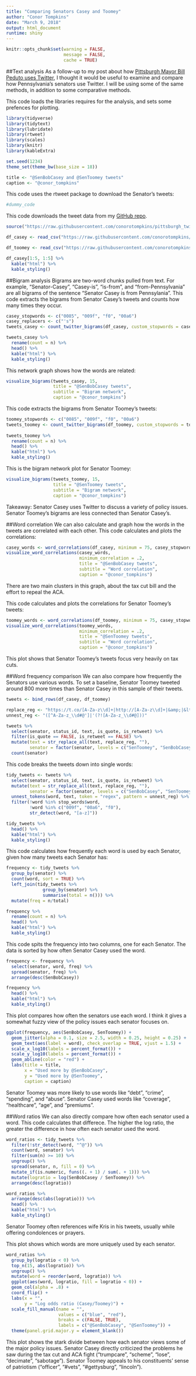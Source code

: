 ```yaml
---
title: "Comparing Senators Casey and Toomey"
author: "Conor Tompkins"
date: "March 9, 2018"
output: html_document
runtime: shiny
---
```


```r
knitr::opts_chunk$set(warning = FALSE,
                      message = FALSE,
                      cache = TRUE)
```

##Text analysis
As a follow-up to my post about how [Pittsburgh Mayor Bill Peduto uses Twitter](add link), I thought it would be useful to examine and compare how Pennsylvania's senators use Twitter. I will be using some of the same methods, in addition to some comparative methods.

This code loads the libraries requires for the analysis, and sets some prefences for plotting.
```r
library(tidyverse)
library(tidytext)
library(lubridate)
library(rtweet)
library(scales)
library(knitr)
library(kableExtra)

set.seed(1234)
theme_set(theme_bw(base_size = 18))

title <- "@SenBobCasey and @SenToomey tweets"
caption <- "@conor_tompkins"
```
This code uses the rtweet package to download the Senator's tweets:
```r
#dummy_code
```
This code downloads the tweet data from my [GitHub repo](insert url).
```r
source("https://raw.githubusercontent.com/conorotompkins/pittsburgh_twitter/master/scripts/tidytext_functions.R")

df_casey <- read_csv("https://raw.githubusercontent.com/conorotompkins/pittsburgh_twitter/master/data/tweets_casey.tweets.csv")

df_toomey <- read_csv("https://raw.githubusercontent.com/conorotompkins/pittsburgh_twitter/master/data/tweets_toomey.tweets.csv")

df_casey[1:5, 1:5] %>% 
  kable("html") %>% 
  kable_styling()
```

##Bigram analysis
Bigrams are two-word chunks pulled from text. For example, "Senator-Casey", "Casey-is", "is-from", and "from-Pennsylvania" are all bigrams of the sentence "Senator Casey is from Pennsylania". This code extracts the bigrams from Senator Casey's tweets and counts how many times they occur.
```r
casey_stopwords <- c("0085", "009f", "f0", "00a6")
casey_replacers <- c("'s")
tweets_casey <- count_twitter_bigrams(df_casey, custom_stopwords = casey_stopwords)

tweets_casey %>% 
  rename(count = n) %>% 
  head() %>% 
  kable("html") %>% 
  kable_styling()
```
This network graph shows how the words are related:
```r
visualize_bigrams(tweets_casey, 15,
                  title = "@SenBobCasey tweets",
                  subtitle = "Bigram network",
                  caption = "@conor_tompkins")
```
This code extracts the bigrams from Senator Toomey's tweets:
```r
toomey_stopwords <- c("0085", "009f", "f0", "00a6")
tweets_toomey <- count_twitter_bigrams(df_toomey, custom_stopwords = toomey_stopwords)
                                       
tweets_toomey %>% 
  rename(count = n) %>% 
  head() %>% 
  kable("html") %>% 
  kable_styling()
```
This is the bigram network plot for Senator Toomey:
```r
visualize_bigrams(tweets_toomey, 15,
                  title = "@SenToomey tweets",
                  subtitle = "Bigram network",
                  caption = "@conor_tompkins")
```
Takeaway:
Senator Casey uses Twitter to discuss a variety of policy issues. Senator Toomey's bigrams are less connected than Senator Casey's.

##Word correlation
We can also calculate and graph how the words in the tweets are correlated with each other. This code calculates and plots the correlations:
```r
casey_words <- word_correlations(df_casey, minimum = 75, casey_stopwords)
visualize_word_correlations(casey_words, 
                            minimum_correlation = .2,
                            title = "@SenBobCasey tweets",
                            subtitle = "Word correlation",
                            caption = "@conor_tompkins")
```
There are two main clusters in this graph, about the tax cut bill and the effort to repeal the ACA.

This code calculates and plots the correlations for Senator Toomey's tweets:
```r
toomey_words <- word_correlations(df_toomey, minimum = 75, casey_stopwords)
visualize_word_correlations(toomey_words, 
                            minimum_correlation = .2,
                            title = "@SenToomey tweets",
                            subtitle = "Word correlation",
                            caption = "@conor_tompkins")
```
This plot shows that Senator Toomey's tweets focus very heavily on tax cuts.

##Word frequency comparison
We can also compare how frequently the Senators use various words. To set a baseline, Senator Toomey tweeted around 800 more times than Senator Casey in this sample of their tweets.
```r
tweets <- bind_rows(df_casey, df_toomey)

replace_reg <- "https://t.co/[A-Za-z\\d]+|http://[A-Za-z\\d]+|&amp;|&lt;|&gt;|RT|https|'s|'"
unnest_reg <- "([^A-Za-z_\\d#@']|'(?![A-Za-z_\\d#@]))"

tweets %>% 
  select(senator, status_id, text, is_quote, is_retweet) %>% 
  filter(is_quote == FALSE, is_retweet == FALSE) %>% 
  mutate(text = str_replace_all(text, replace_reg, ""),
         senator = factor(senator, levels = c("SenToomey", "SenBobCasey"))) %>% 
  count(senator)
```
This code breaks the tweets down into single words:
```r
tidy_tweets <- tweets %>% 
  select(senator, status_id, text, is_quote, is_retweet) %>% 
  mutate(text = str_replace_all(text, replace_reg, ""),
         senator = factor(senator, levels = c("SenBobCasey", "SenToomey"))) %>%
  unnest_tokens(word, text, token = "regex", pattern = unnest_reg) %>%
  filter(!word %in% stop_words$word,
         !word %in% c("009f", "00a6", "f0"),
         str_detect(word, "[a-z]"))

tidy_tweets %>% 
  head() %>% 
  kable("html") %>% 
  kable_styling()
```
This code calculates how frequently each word is used by each Senator, given how many tweets each Senator has:
```r
frequency <- tidy_tweets %>% 
  group_by(senator) %>% 
  count(word, sort = TRUE) %>% 
  left_join(tidy_tweets %>% 
              group_by(senator) %>% 
              summarise(total = n())) %>%
  mutate(freq = n/total)

frequency %>% 
  rename(count = n) %>% 
  head() %>% 
  kable("html") %>% 
  kable_styling()
```
This code spits the frequency into two columns, one for each Senator. The data is sorted by how often Senator Casey used the word.
```r
frequency <- frequency %>% 
  select(senator, word, freq) %>% 
  spread(senator, freq) %>%
  arrange(desc(SenBobCasey))

frequency %>% 
  head() %>% 
  kable("html") %>% 
  kable_styling()
```
This plot compares how often the senators use each word. I think it gives a somewhat fuzzy view of the policy issues each senator focuses on.
```r
ggplot(frequency, aes(SenBobCasey, SenToomey)) +
  geom_jitter(alpha = 0.1, size = 2.5, width = 0.25, height = 0.25) +
  geom_text(aes(label = word), check_overlap = TRUE, vjust = 1.5) +
  scale_x_log10(labels = percent_format()) +
  scale_y_log10(labels = percent_format()) +
  geom_abline(color = "red") +
  labs(title = title,
       x = "Used more by @SenBobCasey",
       y = "Used more by @SenToomey",
       caption = caption)
```
Senator Toomey was more likely to use words like "debt", "crime", "spending", and "abuse". Senator Casey used words like "coverage", "healthcare", "age", and "premiums".

##Word ratios
We can also directly compare how often each senator used a word. This code calculates that differece. The higher the log ratio, the greater the difference in how often each senator used the word.
```r
word_ratios <- tidy_tweets %>%
  filter(!str_detect(word, "^@")) %>%
  count(word, senator) %>%
  filter(sum(n) >= 10) %>%
  ungroup() %>%
  spread(senator, n, fill = 0) %>%
  mutate_if(is.numeric, funs((. + 1) / sum(. + 1))) %>%
  mutate(logratio = log(SenBobCasey / SenToomey)) %>%
  arrange(desc(logratio))

word_ratios %>% 
  arrange(desc(abs(logratio))) %>%
  head() %>% 
  kable("html") %>% 
  kable_styling()
```
Senator Toomey often references wife Kris in his tweets, usually while offering condolences or prayers.

This plot shows which words are more uniquely used by each senator.
```r
word_ratios %>%
  group_by(logratio < 0) %>%
  top_n(15, abs(logratio)) %>%
  ungroup() %>%
  mutate(word = reorder(word, logratio)) %>%
  ggplot(aes(word, logratio, fill = logratio < 0)) +
  geom_col(alpha = .8) +
  coord_flip() +
  labs(x = "",
       y = "Log odds ratio (Casey/Toomey)") +
  scale_fill_manual(name = "", 
                    values = c("blue", "red"),
                    breaks = c(FALSE, TRUE), 
                    labels = c("@SenBobCasey", "@SenToomey")) +
  theme(panel.grid.major.y = element_blank())
```
This plot shows the stark divide between how each senator views some of the major policy issues. Senator Casey directly criticized the problems he saw during the tax cut and ACA fight ("trumpcare", "scheme", "lose", "decimate", "sabotage"). Senator Toomey appeals to his constituents' sense of patriotism ("officer", "#vets", "#gettysburg", "lincoln").
